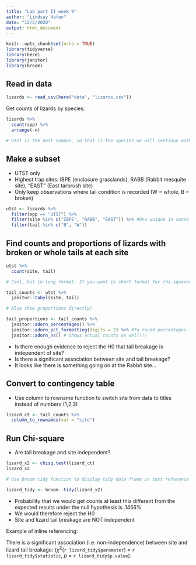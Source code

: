 ```yaml
---
title: "Lab part II week 9"
author: "Lindsay Hafen"
date: "12/5/2020"
output: html_document
---
```


```r
knitr::opts_chunk$set(echo = TRUE)
library(tidyverse)
library(here)
library(janitor)
library(broom)
```

## Read in data

```r
lizards <- read_csv(here("data", "lizards.csv"))
```

Get counts of lizards by species:
```r
lizards %>% 
  count(spp) %>% 
  arrange(-n)

# UTST is the most common, so that is the species we will continue with
```

## Make a subset

- UTST only
- Highest trap sites: IBPE (enclosure grasslands), RABB (Rabbit mesquite site), "EAST" (East tarbrush site)
- Only keep observations where tail condition is recorded (W = whole, B = broken)

```r
utst <- lizards %>% 
  filter(spp == "UTST") %>% 
  filter(site %in% c("IBPE", "RABB", "EAST")) %>% #Use unique in console to double check unique(utst$site)
  filter(tail %in% c("B", "W"))
```

## Find counts and proportions of lizards with broken or whole tails at each site

```r
utst %>% 
  count(site, tail)

# Cool, but in long format. If you want in short format for chi-squared etc, use janitor's tabyl function (Below)
```

```r
tail_counts <- utst %>% 
  janitor::tabyl(site, tail)

# Also show proportions directly!

tail_proportions <- tail_counts %>% 
  janitor::adorn_percentages() %>% 
  janitor::adorn_pct_formatting(digits = 2) %>% #To round percentages to 2 digits
  janitor::adorn_ns() # Shows actual counts as well!!!
```

- Is there enough evidence to reject the H0 that tail breakage is independent of site?
- Is there a significant association between site and tail breakage?
- It looks like there is something going on at the Rabbit site...

## Convert to contingency table
- Use column to rowname function to switch site from data to titles instead of numbers (1,2,3)

```r
lizard_ct <- tail_counts %>% 
  column_to_rownames(var = "site")
```

## Run Chi-square
- Are tail breakage and site independent?

```r
lizard_x2 <- chisq.test(lizard_ct)
lizard_x2

# Use broom tidy function to display tidy data frame in text reference

lizard_tidy <- broom::tidy(lizard_x2)
```
- Probability that we would get counts at least this different from the expected results under the null hypothesis is .1456%
- We would therefore reject the H0
- Site and lizard tail breakage are NOT independent

Example of inline referencing:

There is a significant association (i.e. non-independence) between site and lizard tail breakage: ($\chi$^2^(`r lizard_tidy$parameter`) = `r lizard_tidy$statistic`, *p* = `r lizard_tidy$p.value`).


